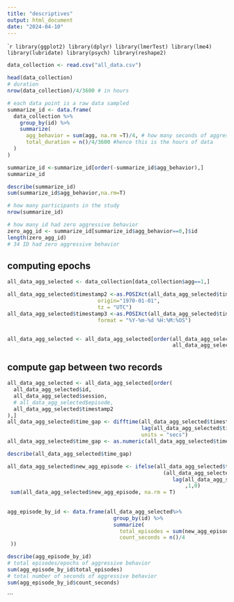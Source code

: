 ```yaml
---
title: "descriptives"
output: html_document
date: "2024-04-10"
---
```



````r

library(ggplot2)
library(dplyr)
library(lmerTest)
library(lme4)
library(lubridate)
library(psych)
library(reshape2)
```

```r
data_collection <- read.csv("all_data.csv")
```

```r
head(data_collection)
# duration
nrow(data_collection)/4/3600 # in hours
```

```r
# each data point is a raw data sampled
summarize_id <- data.frame(
  data_collection %>% 
    group_by(id) %>% 
    summarize(
      agg_behavior = sum(agg, na.rm =T)/4, # how many seconds of aggressive behavior
      total_duration = n()/4/3600 #hence this is the hours of data
  )
)

summarize_id <-summarize_id[order(-summarize_id$agg_behavior),]
summarize_id
```

```r
describe(summarize_id)
sum(summarize_id$agg_behavior,na.rm=T)
```

```r
# how many participants in the study
nrow(summarize_id)

# how many id had zero aggressive behavior
zero_agg_id <- summarize_id[summarize_id$agg_behavior==0,]$id
length(zero_agg_id)
# 34 ID had zero aggressive behavior
```

## computing epochs

```r
all_data_agg_selected <- data_collection[data_collection$agg==1,]

```


```r

all_data_agg_selected$timestamp2 <-as.POSIXct(all_data_agg_selected$timestamp/1000, 
                             origin="1970-01-01",
                             tz = "UTC")
all_data_agg_selected$timestamp3 <-as.POSIXct(all_data_agg_selected$timestamp2,
                             format = "%Y-%m-%d %H:%M:%OS")


all_data_agg_selected <- all_data_agg_selected[order(all_data_agg_selected$id,
                                                     all_data_agg_selected$timestamp2),]
```

## compute gap between two records
```r
all_data_agg_selected <- all_data_agg_selected[order(
  all_data_agg_selected$id,
  all_data_agg_selected$session,
  # all_data_agg_selected$episode,
  all_data_agg_selected$timestamp2
),]
all_data_agg_selected$time_gap <- difftime(all_data_agg_selected$timestamp2, 
                                           lag(all_data_agg_selected$timestamp2, 1), 
                                           units = "secs")
all_data_agg_selected$time_gap <- as.numeric(all_data_agg_selected$time_gap)

describe(all_data_agg_selected$time_gap)

all_data_agg_selected$new_agg_episode <- ifelse(all_data_agg_selected$time_gap>0.25 |
                                                  (all_data_agg_selected$id !=
                                                     lag(all_data_agg_selected$id,1))
                                                         ,1,0)
 sum(all_data_agg_selected$new_agg_episode, na.rm = T)
 
 
agg_episode_by_id <- data.frame(all_data_agg_selected%>%
                                  group_by(id) %>% 
                                  summarize(
                                    total_episodes = sum(new_agg_episode, na.rm = T),
                                    count_seconds = n()/4
 ))

describe(agg_episode_by_id)
# total episodes/epochs of aggressive behavior
sum(agg_episode_by_id$total_episodes)
# total number of seconds of aggressive behavior
sum(agg_episode_by_id$count_seconds)
```
```